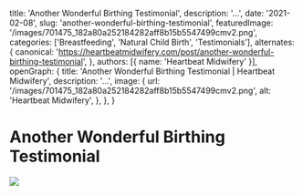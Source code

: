   title: 'Another Wonderful Birthing Testimonial',
  description: '...',
  date: '2021-02-08',
  slug: 'another-wonderful-birthing-testimonial',
  featuredImage: '/images/701475_182a80a252184282aff8b15b5547499cmv2.png',
  categories: ['Breastfeeding', 'Natural Child Birth', 'Testimonials'],
  alternates: {
    canonical: 'https://heartbeatmidwifery.com/post/another-wonderful-birthing-testimonial',
  },
  authors: [{ name: 'Heartbeat Midwifery' }],
  openGraph: {
    title: 'Another Wonderful Birthing Testimonial | Heartbeat Midwifery',
    description: '...',
    image: {
      url: '/images/701475_182a80a252184282aff8b15b5547499cmv2.png',
      alt: 'Heartbeat Midwifery',
    },
  },
}


# Another Wonderful Birthing Testimonial

<Image
  src="/images/701475_182a80a252184282aff8b15b5547499cmv2.png"
  size="large"
  wrap={true}
/>
